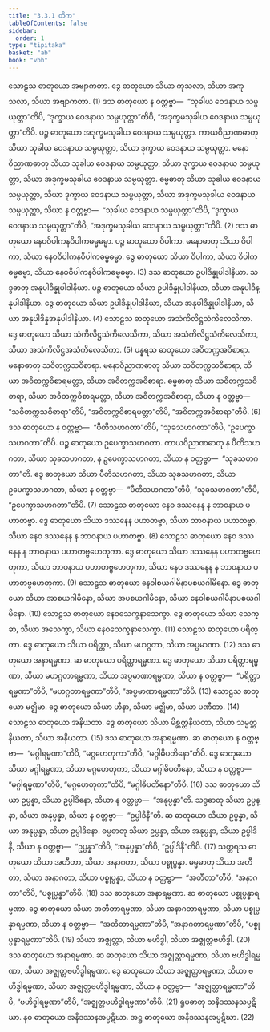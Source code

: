```yaml
---
title: "3.3.1 တိက"
tableOfContents: false
sidebar:
  order: 1
type: "tipitaka"
basket: "ab"
book: "vbh"
---
```



<DynamicBreadcrumb />

<Division number="187" book="vbh" e="ch" v="30" p="93">

<Paragraph number="671" book="vbh">
သောဠသ ဓာတုယော အဗျာကတာ. ဒွေ ဓာတုယော သိယာ ကုသလာ, သိယာ အကုသလာ, သိယာ အဗျာကတာ. (1)
</Paragraph>

<Paragraph number="672" book="vbh">
ဒသ ဓာတုယော န ဝတ္တဗ္ဗာ—  “သုခါယ ဝေဒနာယ သမ္ပယုတ္တာ”တိပိ, “ဒုက္ခာယ ဝေဒနာယ သမ္ပယုတ္တာ”တိပိ, “အဒုက္ခမသုခါယ ဝေဒနာယ သမ္ပယုတ္တာ”တိပိ. ပဉ္စ ဓာတုယော အဒုက္ခမသုခါယ ဝေဒနာယ သမ္ပယုတ္တာ. ကာယဝိညာဏဓာတု သိယာ သုခါယ ဝေဒနာယ သမ္ပယုတ္တာ, သိယာ ဒုက္ခာယ ဝေဒနာယ သမ္ပယုတ္တာ. မနောဝိညာဏဓာတု သိယာ သုခါယ ဝေဒနာယ သမ္ပယုတ္တာ, သိယာ ဒုက္ခာယ ဝေဒနာယ သမ္ပယုတ္တာ, သိယာ အဒုက္ခမသုခါယ ဝေဒနာယ သမ္ပယုတ္တာ. ဓမ္မဓာတု သိယာ သုခါယ ဝေဒနာယ သမ္ပယုတ္တာ, သိယာ ဒုက္ခာယ ဝေဒနာယ သမ္ပယုတ္တာ, သိယာ အဒုက္ခမသုခါယ ဝေဒနာယ သမ္ပယုတ္တာ, သိယာ န ဝတ္တဗ္ဗာ—  “သုခါယ ဝေဒနာယ သမ္ပယုတ္တာ”တိပိ, “ဒုက္ခာယ ဝေဒနာယ သမ္ပယုတ္တာ”တိပိ, “အဒုက္ခမသုခါယ ဝေဒနာယ သမ္ပယုတ္တာ”တိပိ. (2)
</Paragraph>

<Paragraph number="673" book="vbh">
ဒသ ဓာတုယော နေဝဝိပါကနဝိပါကဓမ္မဓမ္မာ. ပဉ္စ ဓာတုယော ဝိပါကာ. မနောဓာတု သိယာ ဝိပါကာ, သိယာ နေဝဝိပါကနဝိပါကဓမ္မဓမ္မာ. ဒွေ ဓာတုယော သိယာ ဝိပါကာ, သိယာ ဝိပါကဓမ္မဓမ္မာ, သိယာ နေဝဝိပါကနဝိပါကဓမ္မဓမ္မာ. (3)
</Paragraph>

<Paragraph number="674" book="vbh">
ဒသ ဓာတုယော ဥပါဒိန္နုပါဒါနိယာ. သဒ္ဒဓာတု အနုပါဒိန္နုပါဒါနိယာ. ပဉ္စ ဓာတုယော သိယာ ဥပါဒိန္နုပါဒါနိယာ, သိယာ အနုပါဒိန္နုပါဒါနိယာ. ဒွေ ဓာတုယော သိယာ ဥပါဒိန္နုပါဒါနိယာ, သိယာ အနုပါဒိန္နုပါဒါနိယာ, သိယာ အနုပါဒိန္နအနုပါဒါနိယာ. (4)
</Paragraph>

<Paragraph number="675" book="vbh">
သောဠသ ဓာတုယော အသံကိလိဋ္ဌသံကိလေသိကာ. ဒွေ ဓာတုယော သိယာ သံကိလိဋ္ဌသံကိလေသိကာ, သိယာ အသံကိလိဋ္ဌသံကိလေသိကာ, သိယာ အသံကိလိဋ္ဌအသံကိလေသိကာ. (5)
</Paragraph>

<Paragraph number="676" book="vbh">
ပန္နရသ ဓာတုယော အဝိတက္ကအဝိစာရာ. မနောဓာတု သဝိတက္ကသဝိစာရာ. မနောဝိညာဏဓာတု သိယာ သဝိတက္ကသဝိစာရာ, သိယာ အဝိတက္ကဝိစာရမတ္တာ, သိယာ အဝိတက္ကအဝိစာရာ. ဓမ္မဓာတု သိယာ သဝိတက္ကသဝိစာရာ, သိယာ အဝိတက္ကဝိစာရမတ္တာ, သိယာ အဝိတက္ကအဝိစာရာ, သိယာ န ဝတ္တဗ္ဗာ—  “သဝိတက္ကသဝိစာရာ”တိပိ, “အဝိတက္ကဝိစာရမတ္တာ”တိပိ, “အဝိတက္ကအဝိစာရာ”တိပိ. (6)
</Paragraph>

<Paragraph number="677" book="vbh">
ဒသ ဓာတုယော န ဝတ္တဗ္ဗာ—  “ပီတိသဟဂတာ”တိပိ, “သုခသဟဂတာ”တိပိ, “ဥပေက္ခာသဟဂတာ”တိပိ. ပဉ္စ ဓာတုယော ဥပေက္ခာသဟဂတာ. ကာယဝိညာဏဓာတု န ပီတိသဟဂတာ, သိယာ သုခသဟဂတာ, န ဥပေက္ခာသဟဂတာ, သိယာ န ဝတ္တဗ္ဗာ—  “သုခသဟဂတာ”တိ. ဒွေ ဓာတုယော သိယာ ပီတိသဟဂတာ, သိယာ သုခသဟဂတာ, သိယာ ဥပေက္ခာသဟဂတာ, သိယာ န ဝတ္တဗ္ဗာ—  “ပီတိသဟဂတာ”တိပိ, “သုခသဟဂတာ”တိပိ, “ဥပေက္ခာသဟဂတာ”တိပိ. (7)
</Paragraph>

<Paragraph number="678" book="vbh">
သောဠသ ဓာတုယော နေဝ ဒဿနေန န ဘာဝနာယ ပဟာတဗ္ဗာ. ဒွေ ဓာတုယော သိယာ ဒဿနေန ပဟာတဗ္ဗာ, သိယာ ဘာဝနာယ ပဟာတဗ္ဗာ, သိယာ နေဝ ဒဿနေန န ဘာဝနာယ ပဟာတဗ္ဗာ. (8)
</Paragraph>

<Paragraph number="679" book="vbh">
သောဠသ ဓာတုယော နေဝ ဒဿနေန န ဘာဝနာယ ပဟာတဗ္ဗဟေတုကာ. ဒွေ ဓာတုယော သိယာ ဒဿနေန ပဟာတဗ္ဗဟေတုကာ, သိယာ ဘာဝနာယ ပဟာတဗ္ဗဟေတုကာ, သိယာ နေဝ ဒဿနေန န ဘာဝနာယ ပဟာတဗ္ဗဟေတုကာ. (9)
</Paragraph>

<Paragraph number="680" book="vbh">
သောဠသ ဓာတုယော နေဝါစယဂါမိနာပစယဂါမိနော. ဒွေ ဓာတုယော သိယာ အာစယဂါမိနော, သိယာ အပစယဂါမိနော, သိယာ နေဝါစယဂါမိနာပစယဂါမိနော. (10)
</Paragraph>

<Paragraph number="681" book="vbh">
သောဠသ ဓာတုယော နေဝသေက္ခနာသေက္ခာ. ဒွေ ဓာတုယော သိယာ သေက္ခာ, သိယာ အသေက္ခာ, သိယာ နေဝသေက္ခနာသေက္ခာ. (11)
</Paragraph>

<Paragraph number="682" book="vbh">
သောဠသ ဓာတုယော ပရိတ္တာ. ဒွေ ဓာတုယော သိယာ ပရိတ္တာ, သိယာ မဟဂ္ဂတာ, သိယာ အပ္ပမာဏာ. (12)
</Paragraph>

<Paragraph number="683" book="vbh">
ဒသ ဓာတုယော အနာရမ္မဏာ. ဆ ဓာတုယော ပရိတ္တာရမ္မဏာ. ဒွေ ဓာတုယော သိယာ ပရိတ္တာရမ္မဏာ, သိယာ မဟဂ္ဂတာရမ္မဏာ, သိယာ အပ္ပမာဏာရမ္မဏာ, သိယာ န ဝတ္တဗ္ဗာ—  “ပရိတ္တာရမ္မဏာ”တိပိ, “မဟဂ္ဂတာရမ္မဏာ”တိပိ, “အပ္ပမာဏာရမ္မဏာ”တိပိ. (13)
</Paragraph>

<Paragraph number="684" book="vbh">
သောဠသ ဓာတုယော မဇ္ဈိမာ. ဒွေ ဓာတုယော သိယာ ဟီနာ, သိယာ မဇ္ဈိမာ, သိယာ ပဏီတာ. (14)
</Paragraph>

<Paragraph number="685" book="vbh">
သောဠသ ဓာတုယော အနိယတာ. ဒွေ ဓာတုယော သိယာ မိစ္ဆတ္တနိယတာ, သိယာ သမ္မတ္တနိယတာ, သိယာ အနိယတာ. (15)
</Paragraph>

<Paragraph number="686" book="vbh">
ဒသ ဓာတုယော အနာရမ္မဏာ. ဆ ဓာတုယော န ဝတ္တဗ္ဗာ—  “မဂ္ဂါရမ္မဏာ”တိပိ, “မဂ္ဂဟေတုကာ”တိပိ, “မဂ္ဂါဓိပတိနော”တိပိ. ဒွေ ဓာတုယော သိယာ မဂ္ဂါရမ္မဏာ, သိယာ မဂ္ဂဟေတုကာ, သိယာ မဂ္ဂါဓိပတိနော, သိယာ န ဝတ္တဗ္ဗာ—  “မဂ္ဂါရမ္မဏာ”တိပိ, “မဂ္ဂဟေတုကာ”တိပိ, “မဂ္ဂါဓိပတိနော”တိပိ. (16)
</Paragraph>

<Paragraph number="687" book="vbh">
ဒသ ဓာတုယော သိယာ ဥပ္ပန္နာ, သိယာ ဥပ္ပါဒိနော, သိယာ န ဝတ္တဗ္ဗာ—  “အနုပ္ပန္နာ”တိ. သဒ္ဒဓာတု သိယာ ဥပ္ပန္နာ, သိယာ အနုပ္ပန္နာ, သိယာ န ဝတ္တဗ္ဗာ—  “ဥပ္ပါဒိနီ”တိ. ဆ ဓာတုယော သိယာ ဥပ္ပန္နာ, သိယာ အနုပ္ပန္နာ, သိယာ ဥပ္ပါဒိနော. ဓမ္မဓာတု သိယာ ဥပ္ပန္နာ, သိယာ အနုပ္ပန္နာ, သိယာ ဥပ္ပါဒိနီ, သိယာ န ဝတ္တဗ္ဗာ—  “ဥပ္ပန္နာ”တိပိ, “အနုပ္ပန္နာ”တိပိ, “ဥပ္ပါဒိနီ”တိပိ. (17)
</Paragraph>

<Paragraph number="688" book="vbh">
သတ္တရသ ဓာတုယော သိယာ အတီတာ, သိယာ အနာဂတာ, သိယာ ပစ္စုပ္ပန္နာ. ဓမ္မဓာတု သိယာ အတီတာ, သိယာ အနာဂတာ, သိယာ ပစ္စုပ္ပန္နာ, သိယာ န ဝတ္တဗ္ဗာ—  “အတီတာ”တိပိ, “အနာဂတာ”တိပိ, “ပစ္စုပ္ပန္နာ”တိပိ. (18)
</Paragraph>

<Paragraph number="689" book="vbh">
ဒသ ဓာတုယော အနာရမ္မဏာ. ဆ ဓာတုယော ပစ္စုပ္ပန္နာရမ္မဏာ. ဒွေ ဓာတုယော သိယာ အတီတာရမ္မဏာ, သိယာ အနာဂတာရမ္မဏာ, သိယာ ပစ္စုပ္ပန္နာရမ္မဏာ, သိယာ န ဝတ္တဗ္ဗာ—  “အတီတာရမ္မဏာ”တိပိ, “အနာဂတာရမ္မဏာ”တိပိ, “ပစ္စုပ္ပန္နာရမ္မဏာ”တိပိ. (19)
</Paragraph>

<Paragraph number="690" book="vbh">
သိယာ အဇ္ဈတ္တာ, သိယာ ဗဟိဒ္ဓါ, သိယာ အဇ္ဈတ္တဗဟိဒ္ဓါ. (20)
</Paragraph>

<Paragraph number="691" book="vbh">
ဒသ ဓာတုယော အနာရမ္မဏာ. ဆ ဓာတုယော သိယာ အဇ္ဈတ္တာရမ္မဏာ, သိယာ ဗဟိဒ္ဓါရမ္မဏာ, သိယာ အဇ္ဈတ္တဗဟိဒ္ဓါရမ္မဏာ. ဒွေ ဓာတုယော သိယာ အဇ္ဈတ္တာရမ္မဏာ, သိယာ ဗဟိဒ္ဓါရမ္မဏာ, သိယာ အဇ္ဈတ္တဗဟိဒ္ဓါရမ္မဏာ, သိယာ န ဝတ္တဗ္ဗာ—  “အဇ္ဈတ္တာရမ္မဏာ”တိပိ, “ဗဟိဒ္ဓါရမ္မဏာ”တိပိ, “အဇ္ဈတ္တဗဟိဒ္ဓါရမ္မဏာ”တိပိ. (21)
</Paragraph>

<Paragraph number="692" book="vbh">
ရူပဓာတု သနိဒဿနသပ္ပဋိဃာ. နဝ ဓာတုယော အနိဒဿနအပ္ပဋိဃာ. အဋ္ဌ ဓာတုယော အနိဒဿနအပ္ပဋိဃာ. (22)
</Paragraph>
</Division>
